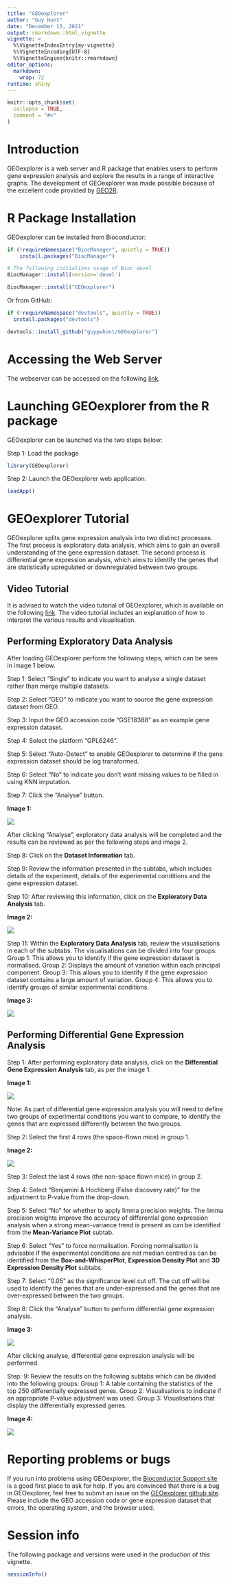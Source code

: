 ```yaml
---
title: "GEOexplorer"
author: "Guy Hunt"
date: "December 13, 2021"
output: rmarkdown::html_vignette
vignette: >
  %\VignetteIndexEntry{my-vignette}
  %\VignetteEncoding{UTF-8}
  %\VignetteEngine{knitr::rmarkdown}
editor_options: 
  markdown: 
    wrap: 72
runtime: shiny
---
```


```r
knitr::opts_chunk$set(
  collapse = TRUE,
  comment = "#>"
)
```

# Introduction

GEOexplorer is a web server and R package that enables users to
perform gene expression analysis and explore the results in a range 
of interactive graphs. The development of GEOexplorer was made
possible because of the excellent code provided by [GEO2R](https:
//www.ncbi.nlm.nih.gov/geo/geo2r/).

# R Package Installation

GEOexplorer can be installed from Bioconductor:

```r
if (!requireNamespace("BiocManager", quietly = TRUE))
    install.packages("BiocManager")

# The following initializes usage of Bioc devel
BiocManager::install(version='devel')

BiocManager::install("GEOexplorer")
```

Or from GitHub:

```r
if (!requireNamespace("devtools", quietly = TRUE))
  install.packages("devtools")

devtools::install_github("guypwhunt/GEOexplorer")
```

# Accessing the Web Server

The webserver can be accessed on the following [link](https://geoexplorer.rosalind.kcl.ac.uk/).

# Launching GEOexplorer from the R package 

GEOexplorer can be launched via the two steps below:

Step 1: Load the package

```r
library(GEOexplorer)
```

Step 2: Launch the GEOexplorer web application.

```r
loadApp()
```

# GEOexplorer Tutorial

GEOexplorer splits gene expression analysis into two distinct 
processes. The first process is exploratory data analysis, which aims 
to gain an overall understanding of the gene expression dataset. The 
second process is differential gene expression analysis, which aims 
to identify the genes that are statistically upregulated or 
downregulated between two groups.

## Video Tutorial

It is advised to watch the video tutorial of GEOexplorer,
which is available on the following
[link](https://youtu.be/SziUG8WOlNk). The video
tutorial includes an explanation of how to interpret 
the various results and visualisation.

## Performing Exploratory Data Analysis
After loading GEOexplorer perform the following steps, which can be seen in 
image 1 below. 

Step 1: Select "Single" to indicate you want to analyse a single dataset
rather than merge multiple datasets.

Step 2: Select "GEO" to indicate you want to source the gene expression 
dataset from GEO.

Step 3: Input the GEO accession code "GSE18388" as an example gene expression
dataset.

Step 4: Select the platform "GPL6246".

Step 5: Select "Auto-Detect" to enable GEOexplorer to determine if the gene
expression dataset should be log transformed.

Step 6: Select "No" to indicate you don't want missing values to be filled in 
using KNN imputation.

Step 7: Click the "Analyse" button.

**Image 1:**

![](Picture1.png)

After clicking "Analyse", exploratory data analysis will be completed and the 
results can be reviewed as per the following steps and image 2.

Step 8: Click on the **Dataset Information** tab.

Step 9: Review the information presented in the subtabs, which includes
details of the experiment, details of the experimental conditions and the 
gene expression dataset.

Step 10: After reviewing this information, click on the **Exploratory Data
Analysis** tab.

**Image 2:**

![](Picture2.png)

Step 11: Within the **Exploratory Data Analysis** tab, review the 
visualisations in each of the subtabs. The visualisations can be 
divided into four groups:
Group 1: This allows you to identify if the gene expression dataset 
is normalised.
Group 2: Displays the amount of variation within each principal component.
Group 3: This allows you to identify if the gene expression dataset 
contains a large amount of variation.
Group 4: This allows you to identify groups of similar 
experimental conditions.

**Image 3:**

![](Picture3.png)

## Performing Differential Gene Expression Analysis

Step 1: After performing exploratory data analysis, click on the
**Differential Gene Expression Analysis** tab, as per the image 1.

**Image 1:**

![](Picture4.png)

Note: As part of differential gene expression analysis you will need to 
define two groups of experimental conditions you want to compare, to 
identify the genes that are expressed differently between the two groups.

Step 2: Select the first 4 rows (the space-flown mice) in group 1.

**Image 2:**

![](Picture5.png)

Step 3: Select the last 4 rows (the non-space flown mice) in group 2.

Step 4: Select "Benjamini & Hochberg (False discovery rate)" 
for the adjustment to P-value from the drop-down.

Step 5: Select "No" for whether to apply limma precision weights. The limma 
precision weights improve the accuracy of differential gene expression 
analysis when a strong mean-variance trend is present as can be identified 
from the **Mean-Variance Plot** subtab.

Step 6: Select "Yes" to force normalisation.
Forcing normalisation is advisable if the experimental conditions are
not median centred as can be identified from the 
**Box-and-WhisperPlot**, **Expression Density Plot** and 
**3D Expression Density Plot** subtabs.

Step 7: Select "0.05" as the significance level cut off. 
The cut off will be used to identify the genes that are under-expressed 
and the genes that are over-expressed between the two groups.

Step 8: Click the "Analyse" button to perform differential 
gene expression analysis.

**Image 3:**

![](Picture6.png)

After clicking analyse, differential gene expression analysis will 
be performed.

Step: 9: Review the results on the following subtabs which can be divided
into the following groups:
Group 1: A table containing the statistics of the top 250 differentially 
expressed genes.
Group 2: Visualisations to indicate if an appropriate P-value adjustment
was used.
Group 3: Visualisations that display the differentially expressed genes.

**Image 4:**

![](Picture7.png)

# Reporting problems or bugs

If you run into problems using GEOexplorer, the [Bioconductor Support
site](https://support.bioconductor.org/) is a good first place to ask
for help. If you are convinced that there is a bug in GEOexplorer, feel
free to submit an issue on the [GEOexplorer github
site](https://github.com/guypwhunt/GEOexplorer). Please include the GEO
accession code or gene expression dataset that errors, the operating system, 
and the browser used.

# Session info

The following package and versions were used in the production of this
vignette.

```r
sessionInfo()
```
